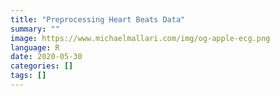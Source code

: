 ```yaml
---
title: "Preprocessing Heart Beats Data"
summary: ""
image: https://www.michaelmallari.com/img/og-apple-ecg.png
language: R
date: 2020-05-30
categories: []
tags: []
---
```


```r

```